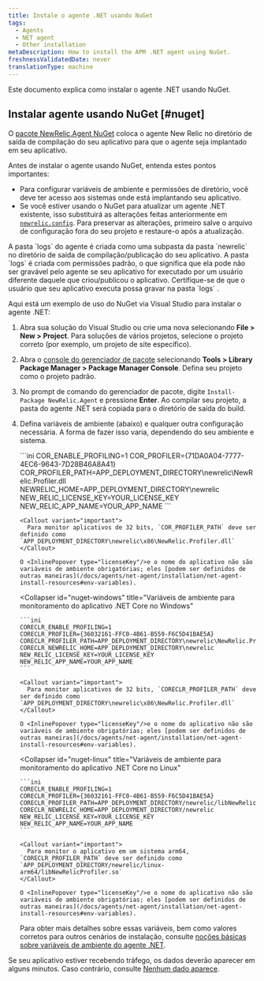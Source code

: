 ```yaml
---
title: Instale o agente .NET usando NuGet
tags:
  - Agents
  - NET agent
  - Other installation
metaDescription: How to install the APM .NET agent using NuGet.
freshnessValidatedDate: never
translationType: machine
---
```


Este documento explica como instalar o agente .NET usando NuGet.

## Instalar agente usando NuGet [#nuget]

O [pacote NewRelic.Agent NuGet](https://www.nuget.org/packages/NewRelic.Agent) coloca o agente New Relic no diretório de saída de compilação do seu aplicativo para que o agente seja implantado em seu aplicativo.

Antes de instalar o agente usando NuGet, entenda estes pontos importantes:

* Para configurar variáveis de ambiente e permissões de diretório, você deve ter acesso aos sistemas onde está implantando seu aplicativo.
* Se você estiver usando o NuGet para atualizar um agente .NET existente, isso substituirá as alterações feitas anteriormente em [`newrelic.config`](/docs/agents/net-agent/configuration/net-agent-configuration). Para preservar as alterações, primeiro salve o arquivo de configuração fora do seu projeto e restaure-o após a atualização.

<Callout variant="important">
  A pasta `logs` do agente é criada como uma subpasta da pasta `newrelic` no diretório de saída de compilação/publicação do seu aplicativo. A pasta `logs` é criada com permissões padrão, o que significa que ela pode não ser gravável pelo agente se seu aplicativo for executado por um usuário diferente daquele que criou/publicou o aplicativo. Certifique-se de que o usuário que seu aplicativo executa possa gravar na pasta `logs` .
</Callout>

Aqui está um exemplo de uso do NuGet via Visual Studio para instalar o agente .NET:

1. Abra sua solução do Visual Studio ou crie uma nova selecionando <DoNotTranslate>**File > New > Project**</DoNotTranslate>. Para soluções de vários projetos, selecione o projeto correto (por exemplo, um projeto de site específico).

2. Abra o [console do gerenciador de pacote](https://docs.microsoft.com/en-us/nuget/tools/package-manager-console) selecionando <DoNotTranslate>**Tools > Library Package Manager > Package Manager Console**</DoNotTranslate>. Defina seu projeto como o projeto padrão.

3. No prompt de comando do gerenciador de pacote, digite `Install-Package NewRelic.Agent` e pressione <DoNotTranslate>**Enter**</DoNotTranslate>. Ao compilar seu projeto, a pasta do agente .NET será copiada para o diretório de saída do build.

4. Defina variáveis de ambiente (abaixo) e qualquer outra configuração necessária. A forma de fazer isso varia, dependendo do seu ambiente e sistema.

   <CollapserGroup>
     <Collapser
       id="nuget-framework"
       title="Variáveis de ambiente para monitoramento do aplicativo .NET framework"
     >
       ```ini
       COR_ENABLE_PROFILING=1
       COR_PROFILER={71DA0A04-7777-4EC6-9643-7D28B46A8A41}
       COR_PROFILER_PATH=APP_DEPLOYMENT_DIRECTORY\newrelic\NewRelic.Profiler.dll
       NEWRELIC_HOME=APP_DEPLOYMENT_DIRECTORY\newrelic
       NEW_RELIC_LICENSE_KEY=YOUR_LICENSE_KEY
       NEW_RELIC_APP_NAME=YOUR_APP_NAME
       ```

       <Callout variant="important">
         Para monitor aplicativos de 32 bits, `COR_PROFILER_PATH` deve ser definido como `APP_DEPLOYMENT_DIRECTORY\newrelic\x86\NewRelic.Profiler.dll`
       </Callout>

       O <InlinePopover type="licenseKey"/>e o nome do aplicativo não são variáveis de ambiente obrigatórias; eles [podem ser definidos de outras maneiras](/docs/agents/net-agent/installation/net-agent-install-resources#env-variables).
     </Collapser>

     <Collapser
       id="nuget-windows"
       title="Variáveis de ambiente para monitoramento do aplicativo .NET Core no Windows"
     >
       ```ini
       CORECLR_ENABLE_PROFILING=1
       CORECLR_PROFILER={36032161-FFC0-4B61-B559-F6C5D41BAE5A}
       CORECLR_PROFILER_PATH=APP_DEPLOYMENT_DIRECTORY\newrelic\NewRelic.Profiler.dll
       CORECLR_NEWRELIC_HOME=APP_DEPLOYMENT_DIRECTORY\newrelic
       NEW_RELIC_LICENSE_KEY=YOUR_LICENSE_KEY
       NEW_RELIC_APP_NAME=YOUR_APP_NAME
       ```

       <Callout variant="important">
         Para monitor aplicativos de 32 bits, `CORECLR_PROFILER_PATH` deve ser definido como `APP_DEPLOYMENT_DIRECTORY\newrelic\x86\NewRelic.Profiler.dll`
       </Callout>

       O <InlinePopover type="licenseKey"/>e o nome do aplicativo não são variáveis de ambiente obrigatórias; eles [podem ser definidos de outras maneiras](/docs/agents/net-agent/installation/net-agent-install-resources#env-variables).
     </Collapser>

     <Collapser
       id="nuget-linux"
       title="Variáveis de ambiente para monitoramento do aplicativo .NET Core no Linux"
     >
       ```ini
       CORECLR_ENABLE_PROFILING=1
       CORECLR_PROFILER={36032161-FFC0-4B61-B559-F6C5D41BAE5A}
       CORECLR_PROFILER_PATH=APP_DEPLOYMENT_DIRECTORY/newrelic/libNewRelicProfiler.so
       CORECLR_NEWRELIC_HOME=APP_DEPLOYMENT_DIRECTORY/newrelic
       NEW_RELIC_LICENSE_KEY=YOUR_LICENSE_KEY
       NEW_RELIC_APP_NAME=YOUR_APP_NAME
       ```

       <Callout variant="important">
         Para monitor o aplicativo em um sistema arm64, `CORECLR_PROFILER_PATH` deve ser definido como `APP_DEPLOYMENT_DIRECTORY/newrelic/linux-arm64/libNewRelicProfiler.so`
       </Callout>

       O <InlinePopover type="licenseKey"/>e o nome do aplicativo não são variáveis de ambiente obrigatórias; eles [podem ser definidos de outras maneiras](/docs/agents/net-agent/installation/net-agent-install-resources#env-variables).
     </Collapser>
   </CollapserGroup>

   Para obter mais detalhes sobre essas variáveis, bem como valores corretos para outros cenários de instalação, consulte [noções básicas sobre variáveis de ambiente do agente .NET](/docs/apm/agents/net-agent/other-installation/understanding-net-agent-environment-variables/).

Se seu aplicativo estiver recebendo tráfego, os dados deverão aparecer em alguns minutos. Caso contrário, consulte [Nenhum dado aparece](/docs/agents/net-agent/troubleshooting/no-data-appears-net).

<InstallFeedback/>
